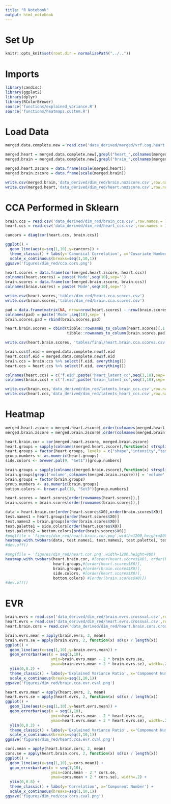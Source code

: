 ```yaml
---
title: "R Notebook"
output: html_notebook
---
```


# Set Up
```r
knitr::opts_knit$set(root.dir = normalizePath("../.."))
```

# Imports
```r
library(candisc)
library(ggplot2)
library(dplyr)
library(RColorBrewer)
source('functions/explained_variance.R')
source('functions/heatmaps.custom.R')
```

# Load Data
```r
merged.data.complete.new = read.csv('data_derived/merged/vrf.cog.heart.brain.new.healthy.csv')
```

```r
merged.heart = merged.data.complete.new[,grepl("heart_",colnames(merged.data.complete.new))]
merged.brain = merged.data.complete.new[,grepl("brain_",colnames(merged.data.complete.new))]
```

```r
merged.heart.zscore = data.frame(scale(merged.heart))
merged.brain.zscore = data.frame(scale(merged.brain))
```

```r
write.csv(merged.brain,'data_derived/dim_red/brain.nozscore.csv',row.names = FALSE)
write.csv(merged.heart,'data_derived/dim_red/heart.nozscore.csv',row.names = FALSE)
```


# CCA Performed in Sklearn
```r
brain.ccs = read.csv('data_derived/dim_red/brain_ccs.csv',row.names = 1)
heart.ccs = read.csv('data_derived/dim_red/heart_ccs.csv',row.names = 1)
```

```r
cancors = diag(cor(heart.ccs, brain.ccs))
```

```r
ggplot() + 
  geom_line(aes(x=seq(1,10),y=cancors)) + 
  theme_classic() + labs(y='Canonical Correlation', x='Covariate Number') + 
  scale_x_continuous(breaks=seq(1,10,1))
ggsave('figures/dim_red/cca.cors.png')
```


```r
heart.scores = data.frame(cor(merged.heart.zscore, heart.ccs))
colnames(heart.scores) = paste('Mode',seq(10),sep='')
brain.scores = data.frame(cor(merged.brain.zscore, brain.ccs))
colnames(brain.scores) = paste('Mode',seq(10),sep='')
```

```r
write.csv(heart.scores,'tables/dim_red/heart.cca.scores.csv')
write.csv(brain.scores,'tables/dim_red/brain.cca.scores.csv')
```

```r
pad = data.frame(matrix(NA, nrow=nrow(heart.scores) - nrow(brain.scores), ncol = 10))
colnames(pad) = paste('Mode',seq(10),sep='')
brain.scores.pad = rbind(brain.scores,pad)

heart.brain.scores = cbind(tibble::rownames_to_column(heart.scores)[,1:4],
                           tibble::rownames_to_column(brain.scores.pad)[,1:4])
```

```r
write.csv(heart.brain.scores, 'tables/final/heart.brain.cca.scores.csv')
```


```r
brain.ccs$f.eid = merged.data.complete.new$f.eid
heart.ccs$f.eid = merged.data.complete.new$f.eid
brain.ccs = brain.ccs %>% select(f.eid, everything())
heart.ccs = heart.ccs %>% select(f.eid, everything())
```

```r
colnames(heart.ccs) = c('f.eid',paste('heart_latent_cc',seq(1,10),sep=''))
colnames(brain.ccs) = c('f.eid',paste('brain_latent_cc',seq(1,10),sep=''))
```


```r
write.csv(brain.ccs,'data_derived/dim_red/latents_brain_ccs.csv',row.names = FALSE)
write.csv(heart.ccs,'data_derived/dim_red/latents_heart_ccs.csv',row.names = FALSE)
```

# Heatmap

```r
merged.heart.zscore = merged.heart.zscore[,order(colnames(merged.heart.zscore))]
merged.brain.zscore = merged.brain.zscore[,order(colnames(merged.brain.zscore))]

heart.brain.cor = cor(merged.heart.zscore, merged.brain.zscore)
heart.groups = sapply(colnames(merged.heart.zscore),function(x) strsplit(x,'_')[[1]][2])
heart.groups = factor(heart.groups, levels = c("shape","intensity","texture"))
group.numbers <- as.numeric(heart.groups)
side.colors <- brewer.pal(9, "Set1")[group.numbers]

brain.groups = sapply(colnames(merged.brain.zscore),function(x) strsplit(x,'_')[[1]][3])
brain.groups[grepl('volume',colnames(merged.brain.zscore))] = 'volume'
brain.groups = factor(brain.groups)
group.numbers <- as.numeric(brain.groups)
bottom.colors <- brewer.pal(10, "Set3")[group.numbers]
```

```r
heart.scores = heart.scores[order(rownames(heart.scores)),]
brain.scores = brain.scores[order(rownames(brain.scores)),]

data = heart.brain.cor[order(heart.scores$X0),order(brain.scores$X0)]
test.names1 = heart.groups[order(heart.scores$X0)]
test.names2 = brain.groups[order(brain.scores$X0)]
test.palette1 = side.colors[order(heart.scores$X0)]
test.palette2 = bottom.colors[order(brain.scores$X0)]
#png(file = 'figures/dim_red/heart.brain.cor.png',width=1200,height=800)
heatmap.with.twobars(data, test.names1, test.names2, test.palette1, test.palette2)
#dev.off()
```


```r
#png(file = 'figures/dim_red/heart.cor.png',width=1200,height=800)
heatmap.with.twobars(heart.brain.cor, #[order(heart.scores$X0), order(brain.scores$X0)],
                     heart.groups,#[order(heart.scores$X0)],
                     brain.groups,#[order(brain.scores$X0)],
                     side.colors, #[order(heart.scores$X0)], 
                     bottom.colors) #[order(brain.scores$X0)])
#dev.off()
```


# EVR

```r
brain.evrs = read.csv('data_derived/dim_red/brain.evrs.crossval.csv',row.names=1)
heart.evrs = read.csv('data_derived/dim_red/heart.evrs.crossval.csv',row.names=1)
heart.brain.cors = read.csv('data_derived/dim_red/heart.brain.cors.crossval.csv',row.names=1)
```

```r
brain.evrs.mean = apply(brain.evrs, 2, mean)
brain.evrs.se = apply(brain.evrs, 2, function(x) sd(x) / length(x))
ggplot() + 
  geom_line(aes(x=seq(1,10),y=brain.evrs.mean)) + 
  geom_errorbar(aes(x = seq(1,10),
                    ymin=brain.evrs.mean - 2 * brain.evrs.se, 
                    ymax=brain.evrs.mean + 2 * brain.evrs.se), width=.2) + 
  ylim(0,0.2) + 
  theme_classic() + labs(y='Explained Variance Ratio', x='Component Number') + 
  scale_x_continuous(breaks=seq(1,10,1)) 
ggsave('figures/dim_red/brain.cca.evr.cval.png')
```

```r
heart.evrs.mean = apply(heart.evrs, 2, mean)
heart.evrs.se = apply(heart.evrs, 2, function(x) sd(x) / length(x))
ggplot() + 
  geom_line(aes(x=seq(1,10),y=heart.evrs.mean)) + 
  geom_errorbar(aes(x = seq(1,10),
                    ymin=heart.evrs.mean - 2 * heart.evrs.se, 
                    ymax=heart.evrs.mean + 2 * heart.evrs.se), width=.2) + 
  ylim(0,0.2) + 
  theme_classic() + labs(y='Explained Variance Ratio', x='Component Number') + 
  scale_x_continuous(breaks=seq(1,10,1)) 
ggsave('figures/dim_red/heart.cca.evr.cval.png')
```

```r
cors.mean = apply(heart.brain.cors, 2, mean)
cors.se = apply(heart.brain.cors, 2, function(x) sd(x) / length(x))
ggplot() + 
  geom_line(aes(x=seq(1,10),y=cors.mean)) + 
  geom_errorbar(aes(x = seq(1,10),
                    ymin=cors.mean - 2 * cors.se, 
                    ymax=cors.mean + 2 * cors.se), width=.2) + 
  ylim(0,0.8) + 
  theme_classic() + labs(y='Correlation', x='Component Number') + 
  scale_x_continuous(breaks=seq(1,10,1)) 
ggsave('figures/dim_red/cca.cors.cval.png')
```